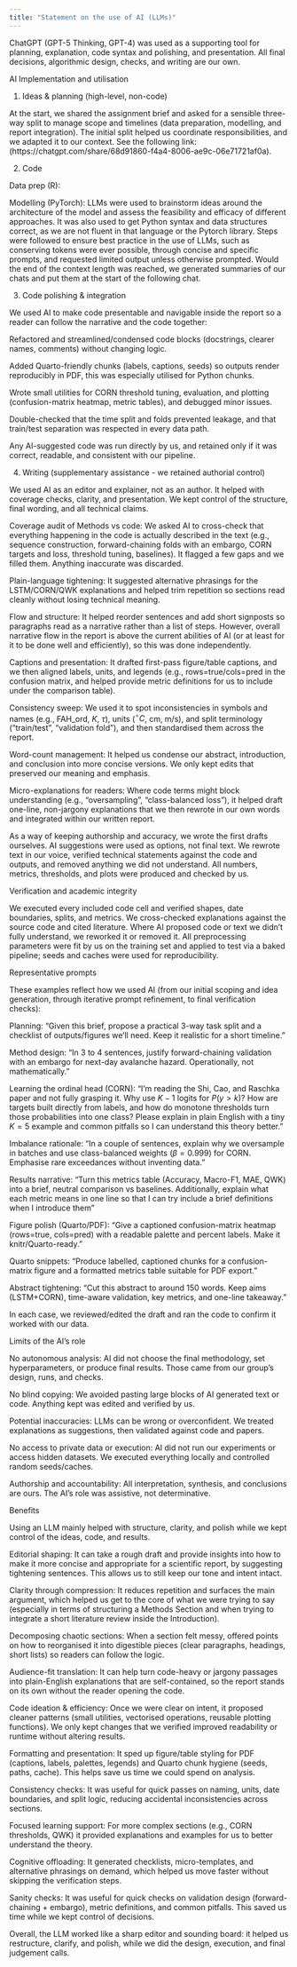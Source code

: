 ```yaml
---
title: "Statement on the use of AI (LLMs)"
---
```


ChatGPT (GPT-5 Thinking, GPT-4) was used as a supporting tool for planning, explanation, code syntax and polishing, and presentation. All final decisions, algorithmic design, checks, and writing are our own.

AI Implementation and utilisation

1) Ideas & planning (high-level, non-code)

At the start, we shared the assignment brief and asked for a sensible three-way split to manage scope and timelines (data preparation, modelling, and report integration). The initial split helped us coordinate responsibilities, and we adapted it to our context. See the following link: (https://chatgpt.com/share/68d91860-f4a4-8006-ae9c-06e71721af0a).

2) Code

Data prep (R):

Modelling (PyTorch): LLMs were used to brainstorm ideas around the architecture of the model and assess the feasibility and efficacy of different approaches. It was also used to get Python syntax and data structures correct, as we are not fluent in that language or the Pytorch library. Steps were followed to ensure best practice in the use of LLMs, such as conserving tokens were ever possible, through concise and specific prompts, and requested limited output unless otherwise prompted. Would the end of the context length was reached, we generated summaries of our chats and put them at the start of the following chat.

3) Code polishing & integration

We used AI to make code presentable and navigable inside the report so a reader can follow the narrative and the code together:

Refactored and streamlined/condensed code blocks (docstrings, clearer names, comments) without changing logic.

Added Quarto-friendly chunks (labels, captions, seeds) so outputs render reproducibly in PDF, this was especially utilised for Python chunks.

Wrote small utilities for CORN threshold tuning, evaluation, and plotting (confusion-matrix heatmap, metric tables), and debugged minor issues.

Double-checked that the time split and folds prevented leakage, and that train/test separation was respected in every data path.

Any AI-suggested code was run directly by us, and retained only if it was correct, readable, and consistent with our pipeline.

4) Writing (supplementary assistance - we retained authorial control)

We used AI as an editor and explainer, not as an author. It helped with coverage checks, clarity, and presentation. We kept control of the structure, final wording, and all technical claims.

Coverage audit of Methods vs code: We asked AI to cross-check that everything happening in the code is actually described in the text (e.g., sequence construction, forward-chaining folds with an embargo, CORN targets and loss, threshold tuning, baselines). It flagged a few gaps and we filled them. Anything inaccurate was discarded.

Plain-language tightening: It suggested alternative phrasings for the LSTM/CORN/QWK explanations and helped trim repetition so sections read cleanly without losing technical meaning.

Flow and structure: It helped reorder sentences and add short signposts so paragraphs read as a narrative rather than a list of steps. However, overall narrative flow in the report is above the current abilities of AI (or at least for it to be done well and efficiently), so this was done independently.

Captions and presentation: It drafted first-pass figure/table captions, and we then aligned labels, units, and legends (e.g., rows=true/cols=pred in the confusion matrix, and helped provide metric definitions for us to include under the comparison table).

Consistency sweep: We used it to spot inconsistencies in symbols and names (e.g., FAH_ord, $K$, $\tau$), units ($^\circ C$, cm, m/s), and split terminology ("train/test", "validation fold"), and then standardised them across the report.

Word-count management: It helped us condense our abstract, introduction, and conclusion into more concise versions. We only kept edits that preserved our meaning and emphasis.

Micro-explanations for readers: Where code terms might block understanding (e.g., "oversampling", "class-balanced loss"), it helped draft one-line, non-jargony explanations that we then rewrote in our own words and integrated within our written report.

As a way of keeping authorship and accuracy, we wrote the first drafts ourselves. AI suggestions were used as options, not final text. We rewrote text in our voice, verified technical statements against the code and outputs, and removed anything we did not understand. All numbers, metrics, thresholds, and plots were produced and checked by us.

Verification and academic integrity

We executed every included code cell and verified shapes, date boundaries, splits, and metrics. We cross-checked explanations against the source code and cited literature. Where AI proposed code or text we didn’t fully understand, we reworked it or removed it. All preprocessing parameters were fit by us on the training set and applied to test via a baked pipeline; seeds and caches were used for reproducibility.

Representative prompts

These examples reflect how we used AI (from our initial scoping and idea generation, through iterative prompt refinement, to final verification checks):

Planning: "Given this brief, propose a practical 3-way task split and a checklist of outputs/figures we’ll need. Keep it realistic for a short timeline."

Method design: "In 3 to 4 sentences, justify forward-chaining validation with an embargo for next-day avalanche hazard. Operationally, not mathematically."

Learning the ordinal head (CORN): "I’m reading the Shi, Cao, and Raschka paper and not fully grasping it. Why use $K - 1$ logits for $P(y > k)$? How are targets built directly from labels, and how do monotone thresholds turn those probabilities into one class? Please explain in plain English with a tiny $K = 5$ example and common pitfalls so I can understand this theory better."

Imbalance rationale: "In a couple of sentences, explain why we oversample in batches and use class-balanced weights ($\beta = 0.999$) for CORN. Emphasise rare exceedances without inventing data."

Results narrative: "Turn this metrics table (Accuracy, Macro-F1, MAE, QWK) into a brief, neutral comparison vs baselines. Additionally, explain what each metric means in one line so that I can try include a brief definitions when I introduce them"

Figure polish (Quarto/PDF): "Give a captioned confusion-matrix heatmap (rows=true, cols=pred) with a readable palette and percent labels. Make it knitr/Quarto-ready."

Quarto snippets: "Produce labelled, captioned chunks for a confusion-matrix figure and a formatted metrics table suitable for PDF export."

Abstract tightening: "Cut this abstract to around 150 words. Keep aims (LSTM+CORN), time-aware validation, key metrics, and one-line takeaway."

In each case, we reviewed/edited the draft and ran the code to confirm it worked with our data.

Limits of the AI's role

No autonomous analysis: AI did not choose the final methodology, set hyperparameters, or produce final results. Those came from our group’s design, runs, and checks.

No blind copying: We avoided pasting large blocks of AI generated text or code. Anything kept was edited and verified by us.

Potential inaccuracies: LLMs can be wrong or overconfident. We treated explanations as suggestions, then validated against code and papers.

No access to private data or execution: AI did not run our experiments or access hidden datasets. We executed everything locally and controlled random seeds/caches.

Authorship and accountability: All interpretation, synthesis, and conclusions are ours. The AI’s role was assistive, not determinative.

Benefits

Using an LLM mainly helped with structure, clarity, and polish while we kept control of the ideas, code, and results.

Editorial shaping: It can take a rough draft and provide insights into how to make it more concise and appropriate for a scientific report, by suggesting tightening sentences. This allows us to still keep our tone and intent intact.

Clarity through compression: It reduces repetition and surfaces the main argument, which helped us get to the core of what we were trying to say (especially in terms of structuring a Methods Section and when trying to integrate a short literature review inside the Introduction).

Decomposing chaotic sections: When a section felt messy, offered points on how to reorganised it into digestible pieces (clear paragraphs, headings, short lists) so readers can follow the logic.

Audience-fit translation: It can help turn code-heavy or jargony passages into plain-English explanations that are self-contained, so the report stands on its own without the reader opening the code.

Code ideation & efficiency: Once we were clear on intent, it proposed cleaner patterns (small utilities, vectorised operations, reusable plotting functions). We only kept changes that we verified improved readability or runtime without altering results.

Formatting and presentation: It sped up figure/table styling for PDF (captions, labels, palettes, legends) and Quarto chunk hygiene (seeds, paths, cache). This helps save us time we could spend on analysis.

Consistency checks: It was useful for quick passes on naming, units, date boundaries, and split logic, reducing accidental inconsistencies across sections.

Focused learning support: For more complex sections (e.g., CORN thresholds, QWK) it provided explanations and examples for us to better understand the theory.

Cognitive offloading: It generated checklists, micro-templates, and alternative phrasings on demand, which helped us move faster without skipping the verification steps.

Sanity checks: It was useful for quick checks on validation design (forward-chaining + embargo), metric definitions, and common pitfalls. This saved us time while we kept control of decisions.

Overall, the LLM worked like a sharp editor and sounding board: it helped us restructure, clarify, and polish, while we did the design, execution, and final judgement calls.